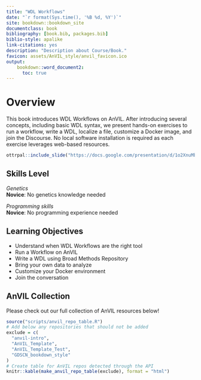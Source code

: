 ```yaml
---
title: "WDL Workflows"
date: "`r format(Sys.time(), '%B %d, %Y')`"
site: bookdown::bookdown_site
documentclass: book
bibliography: [book.bib, packages.bib]
biblio-style: apalike
link-citations: yes
description: "Description about Course/Book."
favicon: assets/AnVIL_style/anvil_favicon.ico
output:
    bookdown::word_document2:
      toc: true
---
```


# Overview {-}

This book introduces WDL Workflows on AnVIL.  After introducing several concepts, including basic WDL syntax, we present hands-on exercises to run a workflow, write a WDL, localize a file, customize a Docker image, and join the Discourse.  No local software installation is required as each exercise leverages web-based resources.

```r
ottrpal::include_slide("https://docs.google.com/presentation/d/1o2XnuMbqWVLf4XrsXolIQ7ulfnMlpJlrUxN0Y8aLIVQ/edit#slide=id.g1397c25e58c_0_2")
```

## Skills Level {-}

::: {.notice}
_Genetics_  
**Novice**: No genetics knowledge needed

_Programming skills_  
**Novice**: No programming experience needed
:::

## Learning Objectives {-}

- Understand when WDL Workflows are the right tool
- Run a Workflow on AnVIL
- Write a WDL using Broad Methods Repository
- Bring your own data to analyze
- Customize your Docker environment
- Join the conversation

## AnVIL Collection {-}

Please check out our full collection of AnVIL resources below!

```r
source("scripts/anvil_repo_table.R")
# Add below any repositories that should not be added
exclude = c(
  "anvil-intro",
  "AnVIL_Template",
  "AnVIL_Template_Test",
  "GDSCN_bookdown_style"
)
# Create table for AnVIL repos detected through the API
knitr::kable(make_anvil_repo_table(exclude), format = "html")
```

